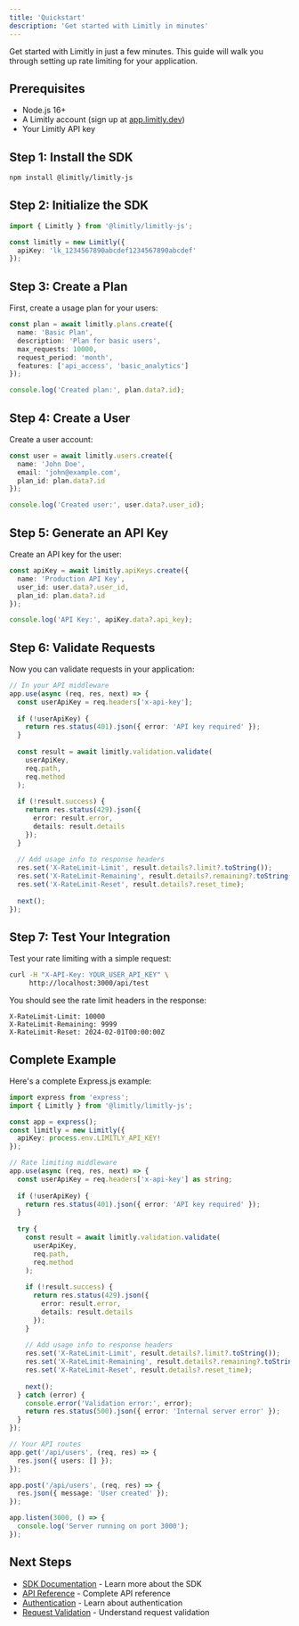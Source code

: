 ```yaml
---
title: 'Quickstart'
description: 'Get started with Limitly in minutes'
---
```


Get started with Limitly in just a few minutes. This guide will walk you through setting up rate limiting for your application.

## Prerequisites

- Node.js 16+
- A Limitly account (sign up at [app.limitly.dev](https://app.limitly.dev))
- Your Limitly API key

## Step 1: Install the SDK

```bash
npm install @limitly/limitly-js
```

## Step 2: Initialize the SDK

```typescript
import { Limitly } from '@limitly/limitly-js';

const limitly = new Limitly({
  apiKey: 'lk_1234567890abcdef1234567890abcdef'
});
```

## Step 3: Create a Plan

First, create a usage plan for your users:

```typescript
const plan = await limitly.plans.create({
  name: 'Basic Plan',
  description: 'Plan for basic users',
  max_requests: 10000,
  request_period: 'month',
  features: ['api_access', 'basic_analytics']
});

console.log('Created plan:', plan.data?.id);
```

## Step 4: Create a User

Create a user account:

```typescript
const user = await limitly.users.create({
  name: 'John Doe',
  email: 'john@example.com',
  plan_id: plan.data?.id
});

console.log('Created user:', user.data?.user_id);
```

## Step 5: Generate an API Key

Create an API key for the user:

```typescript
const apiKey = await limitly.apiKeys.create({
  name: 'Production API Key',
  user_id: user.data?.user_id,
  plan_id: plan.data?.id
});

console.log('API Key:', apiKey.data?.api_key);
```

## Step 6: Validate Requests

Now you can validate requests in your application:

```typescript
// In your API middleware
app.use(async (req, res, next) => {
  const userApiKey = req.headers['x-api-key'];
  
  if (!userApiKey) {
    return res.status(401).json({ error: 'API key required' });
  }
  
  const result = await limitly.validation.validate(
    userApiKey,
    req.path,
    req.method
  );
  
  if (!result.success) {
    return res.status(429).json({ 
      error: result.error,
      details: result.details 
    });
  }
  
  // Add usage info to response headers
  res.set('X-RateLimit-Limit', result.details?.limit?.toString());
  res.set('X-RateLimit-Remaining', result.details?.remaining?.toString());
  res.set('X-RateLimit-Reset', result.details?.reset_time);
  
  next();
});
```

## Step 7: Test Your Integration

Test your rate limiting with a simple request:

```bash
curl -H "X-API-Key: YOUR_USER_API_KEY" \
     http://localhost:3000/api/test
```

You should see the rate limit headers in the response:

```
X-RateLimit-Limit: 10000
X-RateLimit-Remaining: 9999
X-RateLimit-Reset: 2024-02-01T00:00:00Z
```

## Complete Example

Here's a complete Express.js example:

```typescript
import express from 'express';
import { Limitly } from '@limitly/limitly-js';

const app = express();
const limitly = new Limitly({
  apiKey: process.env.LIMITLY_API_KEY!
});

// Rate limiting middleware
app.use(async (req, res, next) => {
  const userApiKey = req.headers['x-api-key'] as string;
  
  if (!userApiKey) {
    return res.status(401).json({ error: 'API key required' });
  }
  
  try {
    const result = await limitly.validation.validate(
      userApiKey,
      req.path,
      req.method
    );
    
    if (!result.success) {
      return res.status(429).json({ 
        error: result.error,
        details: result.details 
      });
    }
    
    // Add usage info to response headers
    res.set('X-RateLimit-Limit', result.details?.limit?.toString());
    res.set('X-RateLimit-Remaining', result.details?.remaining?.toString());
    res.set('X-RateLimit-Reset', result.details?.reset_time);
    
    next();
  } catch (error) {
    console.error('Validation error:', error);
    return res.status(500).json({ error: 'Internal server error' });
  }
});

// Your API routes
app.get('/api/users', (req, res) => {
  res.json({ users: [] });
});

app.post('/api/users', (req, res) => {
  res.json({ message: 'User created' });
});

app.listen(3000, () => {
  console.log('Server running on port 3000');
});
```

## Next Steps

- [SDK Documentation](/sdk/installation) - Learn more about the SDK
- [API Reference](/api-reference/sdk) - Complete API reference
- [Authentication](/sdk/authentication) - Learn about authentication
- [Request Validation](/sdk/validation) - Understand request validation
